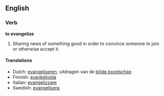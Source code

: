 ==English==
===Verb===
'''to evangelize'''

#Sharing news of something good in order to convince someone to join or otherwise accept it.

====Translations====
*Dutch: [[evangeliseren]], uitdragen van de [[blijde boodschap]]
*Finnish: [[evankelioida]]
*Italian: [[evangelizzare]]
*Swedish: [[evangelisera]]